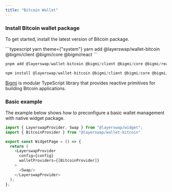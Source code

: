 ```yaml
---
title: "Bitcoin Wallet"
---
```


### Install Bitcoin wallet package

To get started, install the latest version of Bitcoin package.

<CodeGroup>
  ```typescript yarn theme={"system"}
  yarn add @layerswap/wallet-bitcoin @bigmi/client @bigmi/core @bigmi/react
  ```

  ```typescript pnpm theme={"system"}
  pnpm add @layerswap/wallet-bitcoin @bigmi/client @bigmi/core @bigmi/react
  ```

  ```typescript npm theme={"system"}
  npm install @layerswap/wallet-bitcoin @bigmi/client @bigmi/core @bigmi/react
  ```
</CodeGroup>

[Bigmi](https://github.com/lifinance/bigmi) is modular TypeScript library that provides reactive primitives for building Bitcoin applications.

### Basic example

The example below shows how to preconfigure a basic wallet management with native widget package.

```typescript  theme={"system"}
import { LayerswapProvider, Swap } from "@layerswap/widget";
import { BitcoinProvider } from "@layerswap/wallet-bitcoin"

export const WidgetPage = () => {
  return (
    <LayerswapProvider 
      config={config}
      walletProviders={[BitcoinProvider]}
    >
      <Swap/>
    </LayerswapProvider>
  );
};
```
